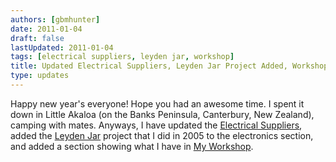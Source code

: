 ```yaml
---
authors: [gbmhunter]
date: 2011-01-04
draft: false
lastUpdated: 2011-01-04
tags: [electrical suppliers, leyden jar, workshop]
title: Updated Electrical Suppliers, Leyden Jar Project Added, Workshop Images Uploaded
type: updates
---
```


Happy new year's everyone! Hope you had an awesome time. I spent it down in Little Akaloa (on the Banks Peninsula, Canterbury, New Zealand), camping with mates. Anyways, I have updated the [Electrical Suppliers](/electronics/general/electrical-suppliers/), added the [Leyden Jar](/electronics/projects/leyden-jars-high-voltage-bottle-capacitors) project that I did in 2005 to the electronics section, and added a section showing what I have in [My Workshop](/electronics/general/my-workshop/).
